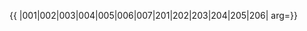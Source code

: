 {{ {{{1|PRC admin/showlist}}}
|001|002|003|004|005|006|007|201|202|203|204|205|206|
arg={{{arg|}}}}}